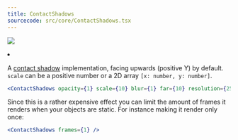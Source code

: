 ```yaml
---
title: ContactShadows
sourcecode: src/core/ContactShadows.tsx
---
```


[![](https://img.shields.io/badge/-storybook-%23ff69b4)](https://drei.pmnd.rs/?path=/story/staging-contactshadows--contact-shadow-st)

<Grid cols={4}>
  <li>
    <Codesandbox id="qxjoj" />
  </li>
</Grid>

A [contact shadow](https://threejs.org/examples/#webgl_shadow_contact) implementation, facing upwards (positive Y) by default. `scale` can be a positive number or a 2D array `[x: number, y: number]`.

```jsx
<ContactShadows opacity={1} scale={10} blur={1} far={10} resolution={256} color="#000000" />
```

Since this is a rather expensive effect you can limit the amount of frames it renders when your objects are static. For instance making it render only once:

```jsx
<ContactShadows frames={1} />
```
